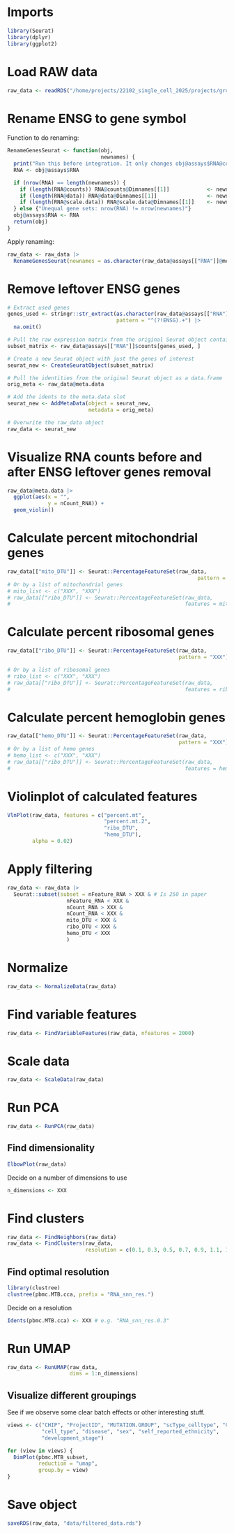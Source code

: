 # Imports
```r
library(Seurat)
library(dplyr)
library(ggplot2)
```

# Load RAW data
```r
raw_data <- readRDS("/home/projects/22102_single_cell_2025/projects/group_1/d72106bd-d03b-45e6-a0fa-ca2a831ef092.rds")
```

# Rename ENSG to gene symbol

Function to do renaming:
```r
RenameGenesSeurat <- function(obj,
                              newnames) {
  print("Run this before integration. It only changes obj@assays$RNA@counts, @data and @scale.data.")
  RNA <- obj@assays$RNA

  if (nrow(RNA) == length(newnames)) {
    if (length(RNA@counts)) RNA@counts@Dimnames[[1]]            <- newnames
    if (length(RNA@data)) RNA@data@Dimnames[[1]]                <- newnames
    if (length(RNA@scale.data)) RNA@scale.data@Dimnames[[1]]    <- newnames
  } else {"Unequal gene sets: nrow(RNA) != nrow(newnames)"}
  obj@assays$RNA <- RNA
  return(obj)
}
```

Apply renaming:
```r
raw_data <- raw_data |>
  RenameGenesSeurat(newnames = as.character(raw_data@assays[["RNA"]]@meta.features[["feature_name"]]))
```

# Remove leftover ENSG genes
```r
# Extract used genes
genes_used <- stringr::str_extract(as.character(raw_data@assays[["RNA"]]@meta.features[["feature_name"]]),
                                   pattern = "^(?!ENSG).+") |>
  na.omit()

# Pull the raw expression matrix from the original Seurat object containing only the genes of interest
subset_matrix <- raw_data@assays[["RNA"]]$counts[genes_used, ]

# Create a new Seurat object with just the genes of interest
seurat_new <- CreateSeuratObject(subset_matrix)

# Pull the identities from the original Seurat object as a data.frame
orig_meta <- raw_data@meta.data

# Add the idents to the meta.data slot
seurat_new <- AddMetaData(object = seurat_new,
                          metadata = orig_meta)

# Overwrite the raw_data object
raw_data <- seurat_new
```

# Visualize RNA counts before and after ENSG leftover genes removal
```r
raw_data@meta.data |>
  ggplot(aes(x = "",
             y = nCount_RNA)) +
  geom_violin()
```


# Calculate percent mitochondrial genes
```r
raw_data[["mito_DTU"]] <- Seurat::PercentageFeatureSet(raw_data,
                                                             pattern = "^MT")
# Or by a list of mitochondrial genes
# mito_list <- c("XXX", "XXX")
# raw_data[["ribo_DTU"]] <- Seurat::PercentageFeatureSet(raw_data,
#                                                        features = mito_list)
```

# Calculate percent ribosomal genes
```r
raw_data[["ribo_DTU"]] <- Seurat::PercentageFeatureSet(raw_data,
                                                       pattern = "XXX")

# Or by a list of ribosomal genes
# ribo_list <- c("XXX", "XXX")
# raw_data[["ribo_DTU"]] <- Seurat::PercentageFeatureSet(raw_data,
#                                                        features = ribo_list)
```

# Calculate percent hemoglobin genes
```r
raw_data[["hemo_DTU"]] <- Seurat::PercentageFeatureSet(raw_data,
                                                       pattern = "XXX")
# Or by a list of hemo genes
# hemo_list <- c("XXX", "XXX")
# raw_data[["ribo_DTU"]] <- Seurat::PercentageFeatureSet(raw_data,
#                                                        features = hemo_list)
```

# Violinplot of calculated features
```r
VlnPlot(raw_data, features = c("percent.mt",
                               "percent.mt.2",
                               "ribo_DTU",
                               "hemo_DTU"),
        alpha = 0.02)
```

# Apply filtering
```r
raw_data <- raw_data |>
  Seurat::subset(subset = nFeature_RNA > XXX & # Is 250 in paper
                   nFeature_RNA < XXX &
                   nCount_RNA > XXX &
                   nCount_RNA < XXX &
                   mito_DTU < XXX &
                   ribo_DTU < XXX &
                   hemo_DTU < XXX
                   )
```

# Normalize
```r
raw_data <- NormalizeData(raw_data)
```

# Find variable features
```r
raw_data <- FindVariableFeatures(raw_data, nfeatures = 2000)
```

# Scale data
```r
raw_data <- ScaleData(raw_data)
```

# Run PCA
```r
raw_data <- RunPCA(raw_data)
```

## Find dimensionality
```r
ElbowPlot(raw_data)
```

Decide on a number of dimensions to use
```r
n_dimensions <- XXX
```

# Find clusters
```r
raw_data <- FindNeighbors(raw_data)
raw_data <- FindClusters(raw_data,
                         resolution = c(0.1, 0.3, 0.5, 0.7, 0.9, 1.1, 1.3, 1.5))
```

## Find optimal resolution
```r
library(clustree)
clustree(pbmc.MTB.cca, prefix = "RNA_snn_res.")
```

Decide on a resolution
```r
Idents(pbmc.MTB.cca) <- XXX # e.g. "RNA_snn_res.0.3"
```

# Run UMAP
```r
raw_data <- RunUMAP(raw_data,
                    dims = 1:n_dimensions)
```

## Visualize different groupings

See if we observe some clear batch effects or other interesting stuff.
```r
views <- c("CHIP", "ProjectID", "MUTATION.GROUP", "scType_celltype", "Clone",
           "cell_type", "disease", "sex", "self_reported_ethnicity",
           "development_stage")

for (view in views) {
  DimPlot(pbmc.MTB_subset,
          reduction = "umap",
          group.by = view)
} 
```

# Save object
```r
saveRDS(raw_data, "data/filtered_data.rds")
```

